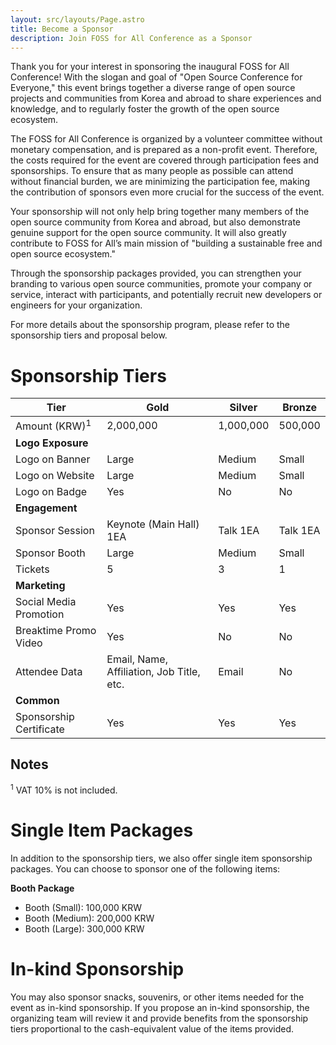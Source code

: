 ```yaml
---
layout: src/layouts/Page.astro
title: Become a Sponsor
description: Join FOSS for All Conference as a Sponsor
---
```


Thank you for your interest in sponsoring the inaugural FOSS for All Conference! With the slogan and goal of "Open Source Conference for Everyone," this event brings together a diverse range of open source projects and communities from Korea and abroad to share experiences and knowledge, and to regularly foster the growth of the open source ecosystem.

The FOSS for All Conference is organized by a volunteer committee without monetary compensation, and is prepared as a non-profit event. Therefore, the costs required for the event are covered through participation fees and sponsorships. To ensure that as many people as possible can attend without financial burden, we are minimizing the participation fee, making the contribution of sponsors even more crucial for the success of the event.

Your sponsorship will not only help bring together many members of the open source community from Korea and abroad, but also demonstrate genuine support for the open source community. It will also greatly contribute to FOSS for All’s main mission of "building a sustainable free and open source ecosystem."

Through the sponsorship packages provided, you can strengthen your branding to various open source communities, promote your company or service, interact with participants, and potentially recruit new developers or engineers for your organization.

For more details about the sponsorship program, please refer to the sponsorship tiers and proposal below.

# Sponsorship Tiers

| Tier | Gold | Silver | Bronze |
| --- | --- | --- | --- |
| Amount (KRW)<sup>1</sup> | 2,000,000 | 1,000,000 | 500,000 |
| **Logo Exposure** |  |  |  |
| Logo on Banner | Large | Medium | Small |
| Logo on Website | Large | Medium | Small |
| Logo on Badge  | Yes | No | No |
| **Engagement** |  |  |  |
| Sponsor Session | Keynote (Main Hall) 1EA | Talk 1EA | Talk 1EA |
| Sponsor Booth | Large | Medium | Small |
| Tickets | 5 | 3 | 1 |
| **Marketing** |  |  |  |
| Social Media Promotion | Yes | Yes | Yes |
| Breaktime Promo Video | Yes | No | No |
| Attendee Data | Email, Name, Affiliation, Job Title, etc. | Email | No |
| **Common** |  |  |  |
| Sponsorship Certificate | Yes | Yes | Yes |

## Notes
<sup>1</sup> VAT 10%  is not included.

# Single Item Packages

In addition to the sponsorship tiers, we also offer single item sponsorship packages. You can choose to sponsor one of the following items:

**Booth Package**
- Booth (Small): 100,000 KRW
- Booth (Medium): 200,000 KRW
- Booth (Large): 300,000 KRW

# In-kind Sponsorship
You may also sponsor snacks, souvenirs, or other items needed for the event as in-kind sponsorship. If you propose an in-kind sponsorship, the organizing team will review it and provide benefits from the sponsorship tiers proportional to the cash-equivalent value of the items provided.